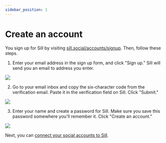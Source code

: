 ```yaml
---
sidebar_position: 1
---
```


# Create an account

You sign up for Sill by visiting [sill.social/accounts/signup](https://sill.social/accounts/signup). Then, follow these steps.

1. Enter your email address in the sign up form, and click "Sign up." Sill will send you an email to address you enter.

<div style={{
  maxWidth: "500px",
  margin: "0 auto"
}}>
<img src={require('./assets/signup.png').default} style={{
  width: "100%",
  height: "auto"
}} />
</div>

2. Go to your email inbox and copy the six-character code from the verification email. Paste it in the verification field on Sill. Click "Submit."

<div style={{
  maxWidth: "500px",
  margin: "0 auto"
}}>
<img src={require('./assets/verify.png').default} style={{
  width: "100%",
  height: "auto"
}} />
</div>

3. Enter your name and create a password for Sill. Make sure you save this password somewhere you'll remember it. Click "Create an account."

<div style={{
  maxWidth: "500px",
  margin: "0 auto"
}}>
<img src={require('./assets/onboarding.png').default} style={{
  width: "100%",
  height: "auto"
}} />
</div>

Next, you can [connect your social accounts to Sill](./connecting-accounts.mdx).
